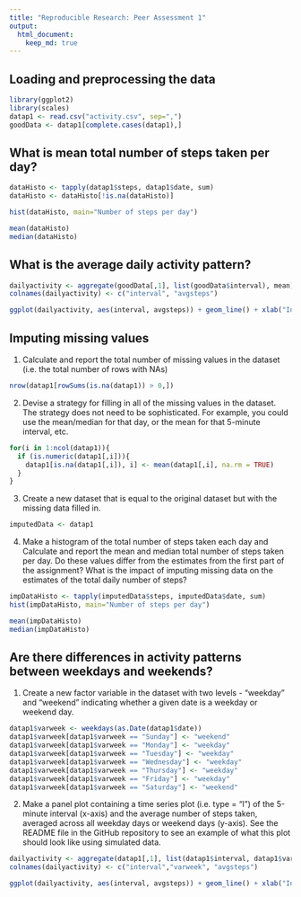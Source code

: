 ```yaml
---
title: "Reproducible Research: Peer Assessment 1"
output:
  html_document:
    keep_md: true
---
```


## Loading and preprocessing the data

```r
library(ggplot2)
library(scales)
datap1 <- read.csv("activity.csv", sep=",")
goodData <- datap1[complete.cases(datap1),]
```

## What is mean total number of steps taken per day?

```r

dataHisto <- tapply(datap1$steps, datap1$date, sum)
dataHisto <- dataHisto[!is.na(dataHisto)]

hist(dataHisto, main="Number of steps per day")

mean(dataHisto)
median(dataHisto)

```

## What is the average daily activity pattern?

```r
dailyactivity <- aggregate(goodData[,1], list(goodData$interval), mean)
colnames(dailyactivity) <- c("interval", "avgsteps")

ggplot(dailyactivity, aes(interval, avgsteps)) + geom_line() + xlab("Interval") + ylab("Average number of steps taken") + ggtitle("Average number of steps per interval") 

```

## Imputing missing values
1. Calculate and report the total number of missing values in the dataset (i.e. the total number of rows with NAs)
```r

nrow(datap1[rowSums(is.na(datap1)) > 0,])
```

2. Devise a strategy for filling in all of the missing values in the dataset. The strategy does not need to be sophisticated. For example, you could use the mean/median for that day, or the mean for that 5-minute interval, etc.
```r
for(i in 1:ncol(datap1)){
  if (is.numeric(datap1[,i])){
    datap1[is.na(datap1[,i]), i] <- mean(datap1[,i], na.rm = TRUE) 
  }
}
```

3. Create a new dataset that is equal to the original dataset but with the missing data filled in.
```r
imputedData <- datap1
```

4. Make a histogram of the total number of steps taken each day and Calculate and report the mean and median total number of steps taken per day. Do these values differ from the estimates from the first part of the assignment? What is the impact of imputing missing data on the estimates of the total daily number of steps?
```r
impDataHisto <- tapply(imputedData$steps, imputedData$date, sum)
hist(impDataHisto, main="Number of steps per day")

mean(impDataHisto)
median(impDataHisto)
```


## Are there differences in activity patterns between weekdays and weekends?
1. Create a new factor variable in the dataset with two levels - "weekday" and "weekend" indicating whether a given date is a weekday or weekend day.
```r
datap1$varweek <- weekdays(as.Date(datap1$date))
datap1$varweek[datap1$varweek == "Sunday"] <- "weekend"
datap1$varweek[datap1$varweek == "Monday"] <- "weekday"
datap1$varweek[datap1$varweek == "Tuesday"] <- "weekday"
datap1$varweek[datap1$varweek == "Wednesday"] <- "weekday"
datap1$varweek[datap1$varweek == "Thursday"] <- "weekday"
datap1$varweek[datap1$varweek == "Friday"] <- "weekday"
datap1$varweek[datap1$varweek == "Saturday"] <- "weekend"
```

2. Make a panel plot containing a time series plot (i.e. type = "l") of the 5-minute interval (x-axis) and the average number of steps taken, averaged across all weekday days or weekend days (y-axis). See the README file in the GitHub repository to see an example of what this plot should look like using simulated data.
```r
dailyactivity <- aggregate(datap1[,1], list(datap1$interval, datap1$varweek), mean)
colnames(dailyactivity) <- c("interval","varweek", "avgsteps")

ggplot(dailyactivity, aes(interval, avgsteps)) + geom_line() + xlab("Interval") + ylab ("Number of steps") + ggtitle("Number of steps - weekday vs weekend") + facet_grid(varweek ~ .)
```
